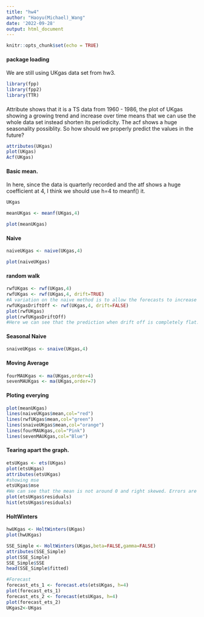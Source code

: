 ```yaml
---
title: "hw4"
author: "Haoyu(Michael)_Wang"
date: '2022-09-28'
output: html_document
---
```


```r
knitr::opts_chunk$set(echo = TRUE)
```

#### package loading
We are still using UKgas data set from hw3.
```r
library(fpp)
library(fpp2)
library(TTR)
```



#### 
Attribute shows that it is a TS data from 1960 - 1986, the plot of UKgas showing a growing trend and increase over time means that we can use the whole data set instead shorten its periodicity. The acf shows a huge seasonality possiblity. So how should we properly predict the values in the future?
```r
attributes(UKgas)
plot(UKgas)
Acf(UKgas)
```




#### Basic mean.
In here, since the data is quarterly recorded and the atf shows a huge coefficient at 4, I think we should use h=4 to meanf() it.
```r
UKgas

meanUKgas <- meanf(UKgas,4)

plot(meanUKgas)
```




#### Naive

```r
naiveUKgas <- naive(UKgas,4)

plot(naiveUKgas)

```




#### random walk

```r
rwfUKgas <- rwf(UKgas,4)
rwfUKgas <- rwf(UKgas,4, drift=TRUE)
#A variation on the naive method is to allow the forecasts to increase or decrease over time, where the amount of change over time (called the drift) is set to be the average change seen in the historical data. 
rwfUKgasDriftOff <- rwf(UKgas,4, drift=FALSE)
plot(rwfUKgas)
plot(rwfUKgasDriftOff)
#Here we can see that the prediction when drift off is completely flat.
```




#### Seasonal Naive

```r
snaiveUKgas <- snaive(UKgas,4)
```




#### Moving Average

```r
fourMAUKgas <- ma(UKgas,order=4)
sevenMAUKgas <- ma(UKgas,order=7)
```




#### Ploting everying

```r
plot(meanUKgas)
lines(naiveUKgas$mean,col="red")
lines(rwfUKgas$mean,col="green")
lines(snaiveUKgas$mean,col="orange")
lines(fourMAUKgas,col="Pink")
lines(sevenMAUKgas,col="Blue")
```




#### Tearing apart the graph.

```r
etsUKgas <- ets(UKgas)
plot(etsUKgas)
attributes(etsUKgas)
#showing mse
etsUKgas$mse
#We can see that the mean is not around 0 and right skewed. Errors are high around 1970s, probably caused by the gas crisis and administration change in UK which makes the model failed to capture the trending so that the MSE is so high.
plot(etsUKgas$residuals)
hist(etsUKgas$residuals)


```




#### HoltWinters

```r

hwUKgas <- HoltWinters(UKgas)
plot(hwUKgas)

SSE_Simple <- HoltWinters(UKgas,beta=FALSE,gamma=FALSE)
attributes(SSE_Simple)
plot(SSE_Simple)
SSE_Simple$SSE
head(SSE_Simple$fitted)

#Forecast
forecast_ets_1 <- forecast.ets(etsUKgas, h=4)
plot(forecast_ets_1)
forecast_ets_2 <- forecast(etsUKgas, h=4)
plot(forecast_ets_2)
UKgas2<-UKgas
```
